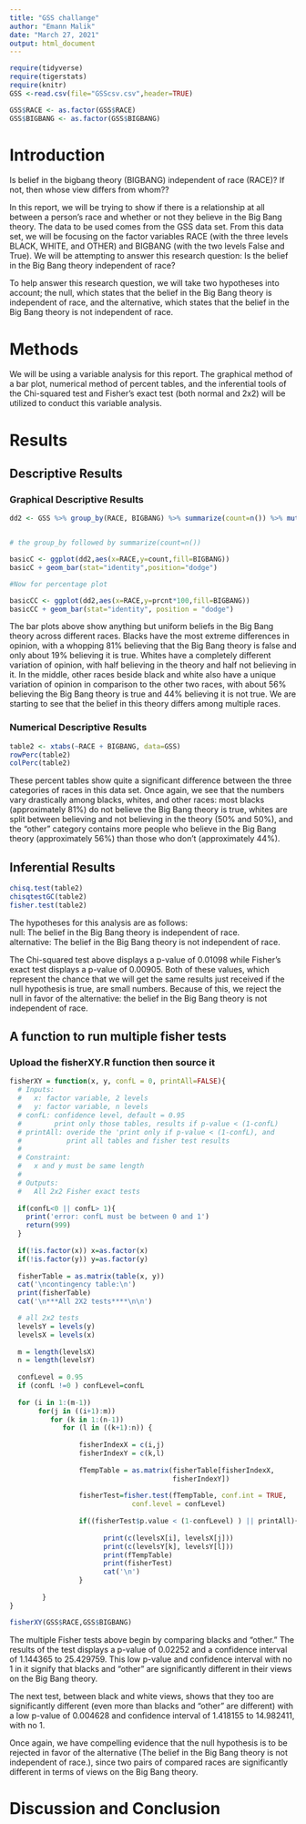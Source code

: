 ```yaml
---
title: "GSS challange"
author: "Emann Malik"
date: "March 27, 2021"
output: html_document
---
```


```r
require(tidyverse)
require(tigerstats)
require(knitr)
GSS <-read.csv(file="GSScsv.csv",header=TRUE)
```
  
```r
GSS$RACE <- as.factor(GSS$RACE)
GSS$BIGBANG <- as.factor(GSS$BIGBANG)
```
  
# Introduction

<!--In this section you explain what you are trying to show.  Where did the data come from?  What is the research or other question you are trying to answer?.  If you skimp in this section expect to be marked down in your grade. Paint a picture of the project a couple of paragraphs is expected!-->

Is belief in the bigbang theory (BIGBANG) independent of race (RACE)?
If not, then whose view differs from whom??
  
In this report, we will be trying to show if there is a relationship at all between a person's race and whether or not they believe in the Big Bang theory. The data to be used comes from the GSS data set. From this data set, we will be focusing on the factor variables RACE (with the three levels BLACK, WHITE, and OTHER) and BIGBANG (with the two levels False and True). We will be attempting to answer this research question: Is the belief in the Big Bang theory independent of race?
  
To help answer this research question, we will take two hypotheses into account; the null, which states that the belief in the Big Bang theory is independent of race, and the alternative, which states that the belief in the Big Bang theory is not independent of race.
  
# Methods

<!--Decide on your methods:  use "variable analysis" or other appropriate descriptors.  Make sure to choose at least one graphical method and at least one numerical method. Discuss what data manipulations may be needed for example subsetting or other binning procedures and what sort of graphical displays and inferential tools will be used!-->
  
We will be using a variable analysis for this report. The graphical method of a bar plot, numerical method of percent tables, and the inferential tools of the Chi-squared test and Fisher's exact test (both normal and 2x2) will be utilized to conduct this variable analysis. 
  
# Results

<!--Divide this section into two sub-sections:  One for your descriptive  results and one for your inferential results.!-->

## Descriptive Results

### Graphical Descriptive Results

<!--Graphical results here.  Make sure to show your code.  Provide appropriate labels for axes, giving units if possible, and provide a good title for the graph, too.  Use the graphical results to describe the patterns if any that exist in the data as focused toward the research question. Bottom line is to explain the features of the graph that are relevant to conforming or departing to what is expected by your null hypothesis !-->
  
```r
dd2 <- GSS %>% group_by(RACE, BIGBANG) %>% summarize(count=n()) %>% mutate(prcnt=count/sum(count))


# the group_by followed by summarize(count=n())

basicC <- ggplot(dd2,aes(x=RACE,y=count,fill=BIGBANG))
basicC + geom_bar(stat="identity",position="dodge")

#Now for percentage plot

basicCC <- ggplot(dd2,aes(x=RACE,y=prcnt*100,fill=BIGBANG)) 
basicCC + geom_bar(stat="identity", position = "dodge")
```
  
The bar plots above show anything but uniform beliefs in the Big Bang theory across different races. Blacks have the most extreme differences in opinion, with a whopping 81% believing that the Big Bang theory is false and only about 19% believing it is true. Whites have a completely different variation of opinion, with half believing in the theory and half not believing in it. In the middle, other races beside black and white also have a unique variation of opinion in comparison to the other two races, with about 56% believing the Big Bang theory is true and 44% believing it is not true. We are starting to see that the belief in this theory differs among multiple races.
  
### Numerical Descriptive Results

<!--Numerical results go here. Use the numerical results to describe the patterns if any that exist in the data as focused toward the research question!-->
  
```r
table2 <- xtabs(~RACE + BIGBANG, data=GSS)
rowPerc(table2)
colPerc(table2)
```
  
These percent tables show quite a significant difference between the three categories of races in this data set. Once again, we see that the numbers vary drastically among blacks, whites, and other races: most blacks (approximately 81%) do not believe the Big Bang theory is true, whites are split between believing and not believing in the theory (50% and 50%), and the "other" category contains more people who believe in the Big Bang theory (approximately 56%) than those who don't (approximately 44%).
  
## Inferential Results

<!--State hypothesis clearly.  Make sure your discussion of the inferential test covers all the aspects that the test output produces, such as test statistic, p-value etc.  Make a decision about the null hypothesis, explain the assumptions on which the selected test/procedure was based, and why the chosen procedure satisfys the assumptions and is appropriate to answer the research question!-->
  
```r
chisq.test(table2)
chisqtestGC(table2)
fisher.test(table2)
```
  
The hypotheses for this analysis are as follows:  
null: The belief in the Big Bang theory is independent of race.  
alternative: The belief in the Big Bang theory is not independent of race.  
  
The Chi-squared test above displays a p-value of 0.01098 while Fisher's exact test displays a p-value of 0.00905. Both of these values, which represent the chance that we will get the same results just received if the null hypothesis is true, are small numbers. Because of this, we reject the null in favor of the alternative: the belief in the Big Bang theory is not independent of race. 
  
## A function to run multiple fisher tests  
### Upload the fisherXY.R function then source it

```r
fisherXY = function(x, y, confL = 0, printAll=FALSE){
  # Inputs: 
  #   x: factor variable, 2 levels
  #   y: factor variable, n levels
  # confL: confidence level, default = 0.95
  #        print only those tables, results if p-value < (1-confL)
  # printAll: overide the 'print only if p-value < (1-confL), and
  #           print all tables and fisher test results
  #
  # Constraint:
  #   x and y must be same length
  #
  # Outputs:
  #   All 2x2 Fisher exact tests
  
  if(confL<0 || confL> 1){
    print('error: confL must be between 0 and 1')
    return(999)
  }
  
  if(!is.factor(x)) x=as.factor(x)
  if(!is.factor(y)) y=as.factor(y)
  
  fisherTable = as.matrix(table(x, y))
  cat('\ncontingency table:\n')
  print(fisherTable)
  cat('\n***All 2X2 tests****\n\n')

  # all 2x2 tests
  levelsY = levels(y)
  levelsX = levels(x)
  
  m = length(levelsX)
  n = length(levelsY)
  
  confLevel = 0.95
  if (confL !=0 ) confLevel=confL
  
  for (i in 1:(m-1))
       for(j in ((i+1):m))
          for (k in 1:(n-1))
             for (l in ((k+1):n)) {
                
                 fisherIndexX = c(i,j)
                 fisherIndexY = c(k,l)
                 
                 fTempTable = as.matrix(fisherTable[fisherIndexX,
                                        fisherIndexY])
                 
                 fisherTest=fisher.test(fTempTable, conf.int = TRUE, 
                              conf.level = confLevel)
                 
                 if((fisherTest$p.value < (1-confLevel) ) || printAll){
                   
                       print(c(levelsX[i], levelsX[j]))
                       print(c(levelsY[k], levelsY[l]))
                       print(fTempTable)
                       print(fisherTest)
                       cat('\n')
                 }
                 
        }
}

```
```r
fisherXY(GSS$RACE,GSS$BIGBANG)
``` 
  
The multiple Fisher tests above begin by comparing blacks and "other." The results of the test displays a p-value of 0.02252 and a confidence interval of 1.144365 to 25.429759. This low p-value and confidence interval with no 1 in it signify that blacks and "other" are significantly different in their views on the Big Bang theory. 
  
The next test, between black and white views, shows that they too are significantly different (even more than blacks and "other" are different) with a low p-value of 0.004628 and confidence interval of 1.418155 to 14.982411, with no 1. 
  
Once again, we have compelling evidence that the null hypothesis is to be rejected in favor of the alternative (The belief in the Big Bang theory is not independent of race.), since two pairs of compared races are significantly different in terms of views on the Big Bang theory.
  
# Discussion and Conclusion

<!--Discussion and conclusion here.  If you found a relationship be sure to consider whether the relationship occurs because one of the variavbles causes the other, or whether they perhasps are related for some other reason.  Watch the chapter 6 videos from the GeorgeTown videos collection.!-->
